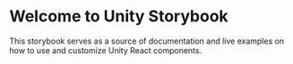 
<Meta title="Get Started/Introduction" />

# Welcome to Unity Storybook

This storybook serves as a source of documentation and live examples on how to use and customize Unity React components.

